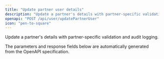 ```yaml
---
title: "Update partner user details"
description: "Update a partner's details with partner-specific validation and audit logging."
openapi: "POST /api/user/updatePartnerUser"
icon: "pen-to-square"
---
```


Update a partner's details with partner-specific validation and audit logging.

<Note>
The parameters and response fields below are automatically generated from the OpenAPI specification.
</Note>
